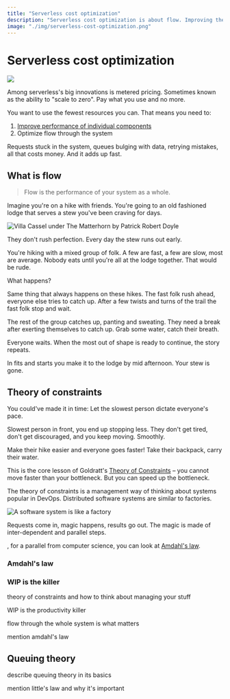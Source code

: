 ```yaml
---
title: "Serverless cost optimization"
description: "Serverless cost optimization is about flow. Improving the performance of your system as a whole."
image: "./img/serverless-cost-optimization.png"
---
```


# Serverless cost optimization

![](../../images/chapter_headers/serverless-cost-optimization.svg)

Among serverless's big innovations is metered pricing. Sometimes known as the ability to "scale to zero". Pay what you use and no more.

You want to use the fewest resources you can. That means you need to:

1. [Improve performance of individual components](/serverless-performance)
2. Optimize flow through the system

Requests stuck in the system, queues bulging with data, retrying mistakes, all that costs money. And it adds up fast.

## What is flow

> Flow is the performance of your system as a whole.

Imagine you're on a hike with friends. You're going to an old fashioned lodge that serves a stew you've been craving for days.

![Villa Cassel under The Matterhorn by Patrick Robert Doyle](../images/lodge.jpeg)

They don't rush perfection. Every day the stew runs out early.

You're hiking with a mixed group of folk. A few are fast, a few are slow, most are average. Nobody eats until you're all at the lodge together. That would be rude.

What happens?

Same thing that always happens on these hikes. The fast folk rush ahead, everyone else tries to catch up. After a few twists and turns of the trail the fast folk stop and wait.

The rest of the group catches up, panting and sweating. They need a break after exerting themselves to catch up. Grab some water, catch their breath.

Everyone waits. When the most out of shape is ready to continue, the story repeats.

In fits and starts you make it to the lodge by mid afternoon. Your stew is gone.

## Theory of constraints

You could've made it in time: Let the slowest person dictate everyone's pace.

Slowest person in front, you end up stopping less. They don't get tired, don't get discouraged, and you keep moving. Smoothly.

Make their hike easier and everyone goes faster! Take their backpack, carry their water.

This is the core lesson of Goldratt's [Theory of Constraints](https://en.wikipedia.org/wiki/Theory_of_constraints) – you cannot move faster than your bottleneck. But you can speed up the bottleneck.

The theory of constraints is a management way of thinking about systems popular in DevOps. Distributed software systems are similar to factories.

![A software system is like a factory](../images/software-factory.png)

Requests come in, magic happens, results go out. The magic is made of inter-dependent and parallel steps.



, for a parallel from computer science, you can look at [Amdahl's law](https://en.wikipedia.org/wiki/Amdahl%27s_law).

### Amdahl's law



### WIP is the killer

theory of constraints and how to think about managing your stuff

WIP is the productivity killer

flow through the whole system is what matters

mention amdahl's law

## Queuing theory

describe queuing theory in its basics

mention little's law and why it's important

